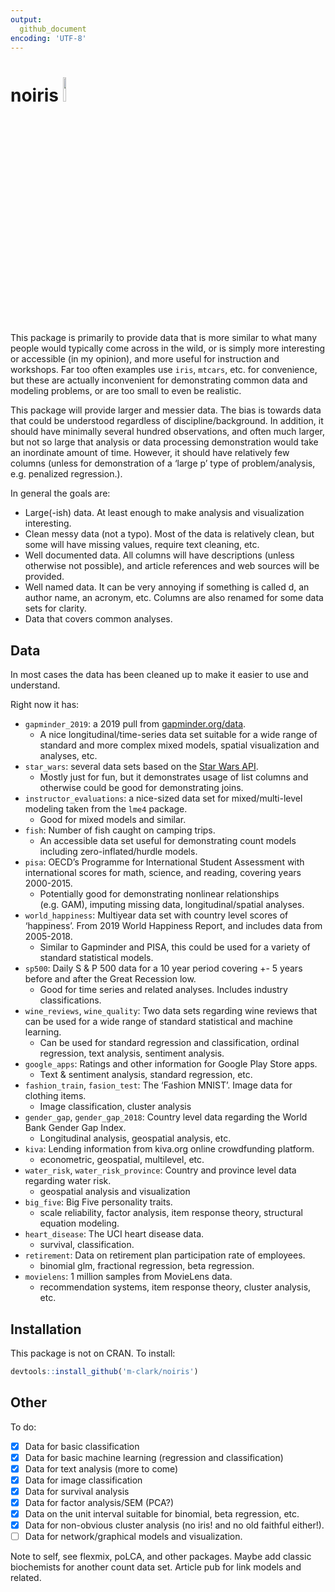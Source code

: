 ```yaml
---
output: 
  github_document
encoding: 'UTF-8'
---
```


# noiris <img src="data-raw/noiris.png" style="margin: 0 auto; width: 10%">

This package is primarily to provide data that is more similar to what many people would typically come across in the wild, or is simply more interesting or accessible (in my opinion), and more useful for instruction and workshops.  Far too often examples use `iris`, `mtcars`, etc. for convenience, but these are actually inconvenient for demonstrating common data and modeling problems, or are too small to even be realistic.  

This package will provide larger and messier data.  The bias is towards data that could be understood regardless of discipline/background. In addition, it should have minimally several hundred observations, and often much larger, but not so large that analysis or data processing demonstration would take an inordinate amount of time.  However, it should have relatively few columns (unless for demonstration of a 'large p' type of problem/analysis, e.g. penalized regression.).

In general the goals are:

- Large(-ish) data.  At least enough to make analysis and visualization interesting.
- Clean messy data (not a typo).  Most of the data is relatively clean, but some will have missing values, require text cleaning, etc.
- Well documented data.  All columns will have descriptions (unless otherwise not possible), and article references and web sources will be provided.
- Well named data. It can be very annoying if something is called d, an author name, an acronym, etc.  Columns are also renamed for some data sets for clarity.
- Data that covers common analyses.


## Data

In most cases the data has been cleaned up to make it easier to use and understand.

Right now it has:

- `gapminder_2019`: a 2019 pull from [gapminder.org/data](http://www.gapminder.org/data/).
    -  A nice longitudinal/time-series data set suitable for a wide range of standard and more complex mixed models, spatial visualization and analyses, etc.
    
- `star_wars`: several data sets based on the [Star Wars API](https://swapi.co/). 
    - Mostly just for fun, but it demonstrates usage of list columns and otherwise could be good for demonstrating joins.
    
- `instructor_evaluations`: a nice-sized data set for mixed/multi-level modeling taken from the `lme4` package.
    - Good for mixed models and similar.
    
- `fish`: Number of fish caught on camping trips.
    - An accessible data set useful for demonstrating count models including zero-inflated/hurdle models.
    
- `pisa`: OECD's Programme for International Student Assessment with international scores for math, science, and reading, covering years 2000-2015.
    - Potentially  good for demonstrating nonlinear relationships (e.g. GAM), imputing missing data, longitudinal/spatial analyses. 
    
- `world_happiness`: Multiyear data set with country level scores of 'happiness'. From 2019 World Happiness Report, and includes data from 2005-2018.
    - Similar to Gapminder and PISA, this could be used for a variety of standard statistical models.
    
- `sp500`: Daily S & P 500 data for a 10 year period covering +- 5 years before and after the Great Recession low.
    - Good for time series and related analyses.  Includes industry classifications.
    
- `wine_reviews`, `wine_quality`: Two data sets regarding wine reviews that can be used for a wide range of standard statistical and machine learning. 
    - Can be used for standard regression and classification, ordinal regression, text analysis, sentiment analysis.
    
- `google_apps`: Ratings and other information for Google Play Store apps.
    - Text & sentiment analysis, standard regression, etc.

- `fashion_train`, `fasion_test`: The 'Fashion MNIST'. Image data for clothing items.
    - Image classification, cluster analysis

- `gender_gap`, `gender_gap_2018`: Country level data regarding the World Bank Gender Gap Index.
    - Longitudinal analysis, geospatial analysis, etc.
    
- `kiva`: Lending information from kiva.org online crowdfunding platform.
    - econometric, geospatial, multilevel, etc.

- `water_risk`, `water_risk_province`: Country and province level data regarding water risk.
    - geospatial analysis and visualization
    
- `big_five`: Big Five personality traits.
    - scale reliability, factor analysis, item response theory, structural equation modeling.

- `heart_disease`: The UCI heart disease data.
    - survival, classification.

- `retirement`: Data on retirement plan participation rate of employees.
    - binomial glm, fractional regression, beta regression.

- `movielens`: 1 million samples from MovieLens data.
    - recommendation systems, item response theory, cluster analysis, etc.
    
## Installation

This package is not on CRAN.  To install:

```r
devtools::install_github('m-clark/noiris')
```


## Other

To do:

- [X] Data for basic classification
- [X] Data for basic machine learning (regression and classification)
- [X] Data for text analysis (more to come)
- [X] Data for image classification
- [X] Data for survival analysis
- [X] Data for factor analysis/SEM (PCA?)
- [X] Data on the unit interval suitable for binomial, beta regression, etc. 
- [X] Data for non-obvious cluster analysis (no iris! and no old faithful either!). 
- [ ] Data for network/graphical models and visualization.


Note to self, see flexmix, poLCA, and other packages. Maybe add classic biochemists for another count data set. Article pub for link models and related.

